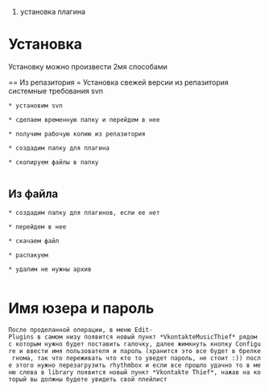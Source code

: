 #установка плагина

= Установка =
Установку можно произвести 2мя способами

== Из репазитория =
Установка свежей версии из репазитория
системные требования svn
 * установим svn
  {{{sudo apt-get install svn}}}
 * сделаем временную папку и перейдем в нее
  {{{mkdir tmp && cd tmp}}}
 * получим рабочую копию из репазитория
  {{{svn checkout http://vkontaktemusicthief.googlecode.com/svn/trunk/ vkontaktemusicthief}}}
 * создадим папку для плагина
  {{{mkdir -p ~/.gnome2/rhythmbox/plugins/vkontakte}}}
 * скопируем файлы в папку
  {{{cp vkontaktemusicthief/src/* ~/.gnome2/rhythmbox/plugins/vkontakte}}}
== Из файла ==
 * создадим папку для плагинов, если ее нет
  {{{mkdir -p ~/.gnome2/rhythmbox/plugins}}}
 * перейдем в нее
  {{{cd ~/.gnome2/rhythmbox/plugins}}}
 * скачаем файл
  {{{wget http://vkontaktemusicthief.googlecode.com/files/vkontakte.music.thief.tar.gz}}}
 * распакуем
  {{{tar -xzvf vkontakte.music.thief.tar.gz}}}
 * удалим не нужны архив
  {{{rm vkontakte.music.thief.tar.gz}}}
= Имя юзера и пароль =
 После проделанной операции, в меню Edit-Plugins в самом низу появится новый пункт *VkontakteMusicThief* рядом с которым нужно будет поставить галочку, далее жимкнуть кнопку Configure и ввести имя пользователя и пароль (хранится это все будет в брелке гнома, так что переживать что кто то уведет пароль, не стоит :)) после этого нужно перезагрузить rhythmbox и если все прошло удачно то в меню слева в library появится новый пункт *Vkontakte Thief*, нажав на который вы должны будете увидеть свой плейлист
 
